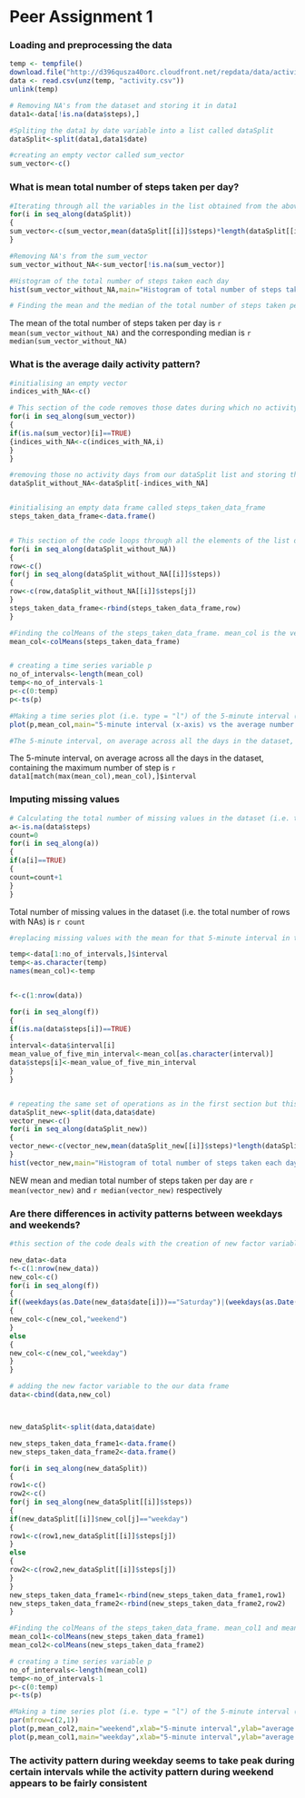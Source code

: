 Peer Assignment 1
================================================================================
### Loading and preprocessing the data ###

```r
temp <- tempfile()
download.file("http://d396qusza40orc.cloudfront.net/repdata/data/activity.zip",temp)
data <- read.csv(unz(temp, "activity.csv"))
unlink(temp)

# Removing NA's from the dataset and storing it in data1
data1<-data[!is.na(data$steps),]

#Spliting the data1 by date variable into a list called dataSplit
dataSplit<-split(data1,data1$date)

#creating an empty vector called sum_vector
sum_vector<-c()
```

### What is mean total number of steps taken per day? ###
```r
#Iterating through all the variables in the list obtained from the above operation and calculating the sum(mean*length) of the steps per day and storing the result in a sum_vector
for(i in seq_along(dataSplit))
{
sum_vector<-c(sum_vector,mean(dataSplit[[i]]$steps)*length(dataSplit[[i]]$steps))
}

#Removing NA's from the sum_vector
sum_vector_without_NA<-sum_vector[!is.na(sum_vector)]

#Histogram of the total number of steps taken each day
hist(sum_vector_without_NA,main="Histogram of total number of steps taken each day",xlab="total number of steps taken each day",col=rainbow(7))

# Finding the mean and the median of the total number of steps taken per day

```

The mean of the total number of steps taken per day is `r mean(sum_vector_without_NA)`
 and the corresponding median is `r median(sum_vector_without_NA)`


### What is the average daily activity pattern? ###

```r
#initialising an empty vector
indices_with_NA<-c()

# This section of the code removes those dates during which no activity is recorded
for(i in seq_along(sum_vector))
{
if(is.na(sum_vector)[i]==TRUE)
{indices_with_NA<-c(indices_with_NA,i)
}
}

#removing those no activity days from our dataSplit list and storing the result in a new list.
dataSplit_without_NA<-dataSplit[-indices_with_NA]


#initialising an empty data frame called steps_taken_data_frame
steps_taken_data_frame<-data.frame()


# This section of the code loops through all the elements of the list dataSpit_without_NA and rbinds the new data frame with such that each row represents the step variable for a particular date. 
for(i in seq_along(dataSplit_without_NA))
{
row<-c()
for(j in seq_along(dataSplit_without_NA[[i]]$steps))
{
row<-c(row,dataSplit_without_NA[[i]]$steps[j])
}
steps_taken_data_frame<-rbind(steps_taken_data_frame,row)
}

#Finding the colMeans of the steps_taken_data_frame. mean_col is the vector which contains the mean no. of steps for all 288 -5 min intervals)
mean_col<-colMeans(steps_taken_data_frame)


# creating a time series variable p
no_of_intervals<-length(mean_col)
temp<-no_of_intervals-1
p<-c(0:temp)
p<-ts(p)

#Making a time series plot (i.e. type = "l") of the 5-minute interval (x-axis) and the average number of steps taken, averaged across all days (y-axis)
plot(p,mean_col,main="5-minute interval (x-axis) vs the average number of steps taken",xlab="5-minute interval",ylab="average number of steps taken",type="l")

#The 5-minute interval, on average across all the days in the dataset, containing the maximum number of steps
```

The 5-minute interval, on average across all the days in the dataset, containing the maximum number of step is `r data1[match(max(mean_col),mean_col),]$interval `


### Imputing missing values ###

```r
# Calculating the total number of missing values in the dataset (i.e. the total number of rows with NAs)
a<-is.na(data$steps)
count=0
for(i in seq_along(a))
{
if(a[i]==TRUE)
{
count=count+1
}
}
```

Total number of missing values in the dataset (i.e. the total number of rows with NAs) is `r count`


```r
#replacing missing values with the mean for that 5-minute interval in the original data

temp<-data[1:no_of_intervals,]$interval
temp<-as.character(temp)
names(mean_col)<-temp


f<-c(1:nrow(data))

for(i in seq_along(f))
{
if(is.na(data$steps[i])==TRUE)
{
interval<-data$interval[i]
mean_value_of_five_min_interval<-mean_col[as.character(interval)]
data$steps[i]<-mean_value_of_five_min_interval
}
}


# repeating the same set of operations as in the first section but this time with the new data obtained by inputing the missing values
dataSplit_new<-split(data,data$date)
vector_new<-c()
for(i in seq_along(dataSplit_new))
{
vector_new<-c(vector_new,mean(dataSplit_new[[i]]$steps)*length(dataSplit_new[[i]]$steps))
}
hist(vector_new,main="Histogram of total number of steps taken each day",xlab="total number of steps taken each day",col=rainbow(7))
```

NEW mean and median total number of steps taken per day are `r mean(vector_new)` and `r median(vector_new)` respectively


### Are there differences in activity patterns between weekdays and weekends? ###

```r
#this section of the code deals with the creation of new factor variable "weekday" and "weekend"

new_data<-data
f<-c(1:nrow(new_data))
new_col<-c()
for(i in seq_along(f))
{
if((weekdays(as.Date(new_data$date[i]))=="Saturday")|(weekdays(as.Date(new_data$date[i]))=="Sunday"))
{
new_col<-c(new_col,"weekend")
}
else
{
new_col<-c(new_col,"weekday")
}
}

# adding the new factor variable to the our data frame
data<-cbind(data,new_col)



new_dataSplit<-split(data,data$date)

new_steps_taken_data_frame1<-data.frame()
new_steps_taken_data_frame2<-data.frame()

for(i in seq_along(new_dataSplit))
{
row1<-c()
row2<-c()
for(j in seq_along(new_dataSplit[[i]]$steps))
{
if(new_dataSplit[[i]]$new_col[j]=="weekday")
{
row1<-c(row1,new_dataSplit[[i]]$steps[j])
}
else
{
row2<-c(row2,new_dataSplit[[i]]$steps[j])
}
}
new_steps_taken_data_frame1<-rbind(new_steps_taken_data_frame1,row1)
new_steps_taken_data_frame2<-rbind(new_steps_taken_data_frame2,row2)
}

#Finding the colMeans of the steps_taken_data_frame. mean_col1 and mean_col2 are vectors which contain the mean no. of steps for all 288 -5 min intervals) for weekday and weekend respectively
mean_col1<-colMeans(new_steps_taken_data_frame1)
mean_col2<-colMeans(new_steps_taken_data_frame2)

# creating a time series variable p
no_of_intervals<-length(mean_col1)
temp<-no_of_intervals-1
p<-c(0:temp)
p<-ts(p)

#Making a time series plot (i.e. type = "l") of the 5-minute interval (x-axis) and the average number of steps taken, averaged across all days (y-axis)
par(mfrow=c(2,1))
plot(p,mean_col2,main="weekend",xlab="5-minute interval",ylab="average number of steps taken",type="l")
plot(p,mean_col1,main="weekday",xlab="5-minute interval",ylab="average number of steps taken",type="l")
```

### The activity pattern during weekday seems to take peak during certain intervals while the activity pattern during weekend appears to be fairly consistent ###


